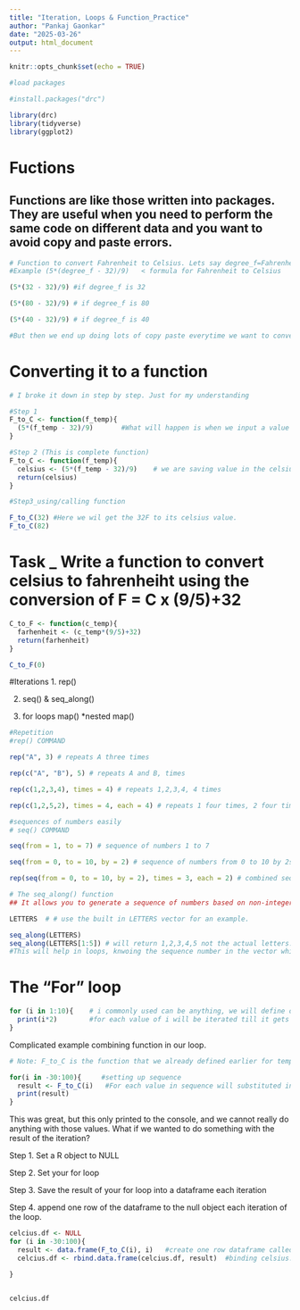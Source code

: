 ```yaml
---
title: "Iteration, Loops & Function_Practice"
author: "Pankaj Gaonkar"
date: "2025-03-26"
output: html_document
---
```


```r
knitr::opts_chunk$set(echo = TRUE)
```

```r
#load packages

#install.packages("drc")

library(drc)
library(tidyverse)
library(ggplot2)


```

# Fuctions
## Functions are like those written into packages. They are useful when you need to perform the same code on different data and you want to avoid copy and paste errors.

```r
# Function to convert Fahrenheit to Celsius. Lets say degree_f=Fahrenheit
#Example (5*(degree_f - 32)/9)   < formula for Fahrenheit to Celsius

(5*(32 - 32)/9) #if degree_f is 32

(5*(80 - 32)/9) # if degree_f is 80

(5*(40 - 32)/9) # if degree_f is 40

#But then we end up doing lots of copy paste everytime we want to convert the temperature, prone to errors. So to avoid this we can use the "Functions".

```

# Converting it to a function
```r
# I broke it down in step by step. Just for my understanding

#Step 1
F_to_C <- function(f_temp){      
  (5*(f_temp - 32)/9)       #What will happen is when we input a value for f_temp for "F_to_C" we will get the answer to formula in function.
}

#Step 2 (This is complete function)
F_to_C <- function(f_temp){      
  celsius <- (5*(f_temp - 32)/9)    # we are saving value in the celsius
  return(celsius)
}

#Step3_using/calling function

F_to_C(32) #Here we wil get the 32F to its celsius value.
F_to_C(82)


```

# Task _ Write a function to convert celsius to fahrenheiht using the conversion of F = C x (9/5)+32
```r

C_to_F <- function(c_temp){
  farhenheit <- (c_temp*(9/5)+32)
  return(farhenheit)
}

C_to_F(0)

```

#Iterations
1. rep() 

2. seq() & seq_along() 

3. for loops map() *nested map()

```r
#Repetition
#rep() COMMAND

rep("A", 3) # repeats A three times 

rep(c("A", "B"), 5) # repeats A and B, times

rep(c(1,2,3,4), times = 4) # repeats 1,2,3,4, 4 times 

rep(c(1,2,5,2), times = 4, each = 4) # repeats 1 four times, 2 four times, 5 four times, and 2 four times. 


```
```r
#sequences of numbers easily
# seq() COMMAND

seq(from = 1, to = 7) # sequence of numbers 1 to 7

seq(from = 0, to = 10, by = 2) # sequence of numbers from 0 to 10 by 2s 

rep(seq(from = 0, to = 10, by = 2), times = 3, each = 2) # combined seq() and rep()


```


```r
# The seq_along() function 
## It allows you to generate a sequence of numbers based on non-integer values. This will become very useful when we want to loop over elements within a dataframe.

LETTERS  # # use the built in LETTERS vector for an example. 

seq_along(LETTERS)
seq_along(LETTERS[1:5]) # will return 1,2,3,4,5 not the actual letters. 
#This will help in loops, knwoing the sequence number in the vector while looping. To be continued in loop section.


```

# The "For" loop

```r
for (i in 1:10){    # i commonly used can be anything, we will define our iteration
  print(i*2)        #for each value of i will be iterated till it gets to 10 while multiplying with 2.
}


```



Complicated example combining function in our loop.

```r

# Note: F_to_C is the function that we already defined earlier for temperature conversiont

for(i in -30:100){     #setting up sequence
  result <- F_to_C(i)   #For each value in sequence will substituted in i as iteration
  print(result)
}

```

This was great, but this only printed to the console, and we cannot really do anything with those values. What if we wanted to do something with the result of the iteration?

Step 1. Set a R object to NULL

Step 2. Set your for loop

Step 3. Save the result of your for loop into a dataframe each iteration

Step 4. append one row of the dataframe to the null object each iteration of the loop. 


```r

celcius.df <- NULL 
for (i in -30:100){   
  result <- data.frame(F_to_C(i), i)   #create one row dataframe called data.frame contain two columns "F_to_C(i)" and "i".
  celcius.df <- rbind.data.frame(celcius.df, result)  #binding celsius.df to result

}


celcius.df

```















